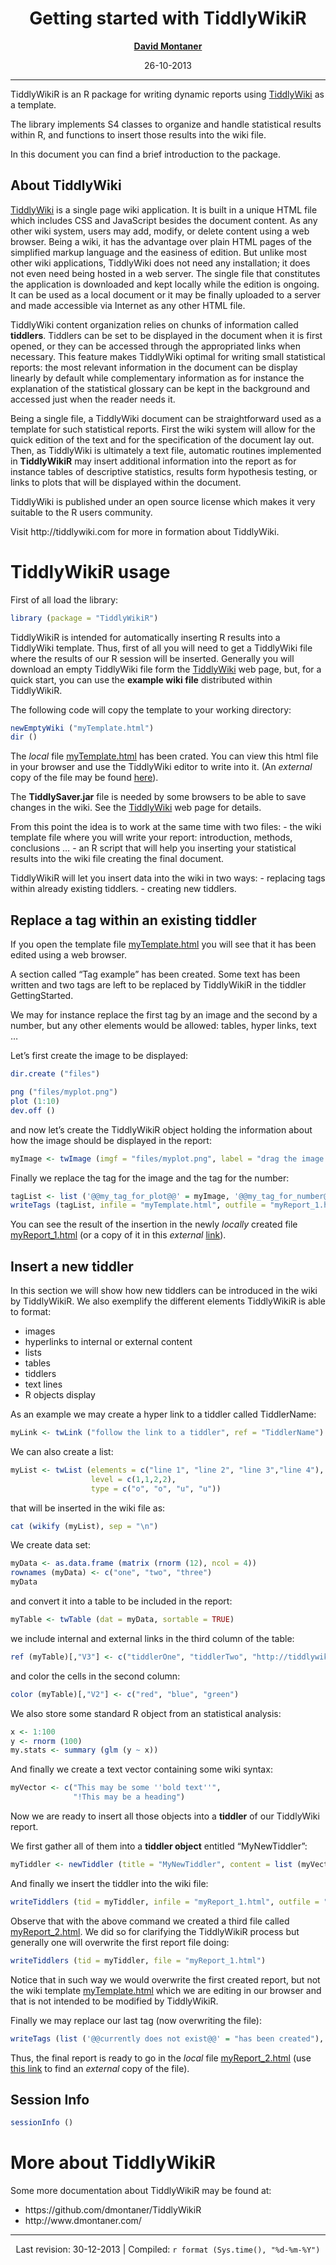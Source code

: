 <!--
%\VignetteEngine{knitr::knitr}
%\VignetteIndexEntry{Getting started with TiddlyWikiR}
-->

<center>

Getting started with **TiddlyWikiR**
================================================================================

**[David Montaner](http://www.dmontaner.com/)** 

26-10-2013

</center>

--------------------------------------------------------------------------------

TiddlyWikiR is an R package for writing dynamic reports using [TiddlyWiki][tw_home] as a template.

The library implements S4 classes to organize and handle statistical results within R, 
and functions to insert those results into the wiki file.

In this document you can find a brief introduction to the package.


About TiddlyWiki
--------------------------------------------------------------------------------

[TiddlyWiki][tw_home] is a single page wiki application.
It is built in a unique HTML file which includes CSS and JavaScript besides the document content.
As any other wiki system, users may add, modify, or delete content using a web browser.
Being a wiki, it has the advantage over plain HTML pages of the simplified markup language and the easiness of edition.
But unlike most other wiki applications, TiddlyWiki does not need any installation;
it does not even need being hosted in a web server.
The single file that constitutes the application is downloaded and kept locally while the edition is ongoing.
It can be used as a local document or it may be finally uploaded to a server and made accessible via Internet
as any other HTML file.

TiddlyWiki content organization relies on chunks of information called __tiddlers__.
Tiddlers can be set to be displayed in the document when it is first opened,
or they can be accessed through the appropriated links when necessary.
This feature makes TiddlyWiki optimal for writing small statistical reports:
the most relevant information in the document can be display linearly by default 
while complementary information as for instance the explanation of the statistical glossary
can be kept in the background and accessed just when the reader needs it.

Being a single file, a TiddlyWiki document can be straightforward used as a template for such statistical reports.
First the wiki system will allow for the quick edition of the text and for the specification of the document lay out.
Then, as TiddlyWiki is ultimately a text file, 
automatic routines implemented in **TiddlyWikiR** may insert additional information into the report 
as for instance tables of descriptive statistics, results form hypothesis testing,
or links to plots that will be displayed within the document.

TiddlyWiki is published under an open source license 
which makes it very suitable to the R users community.

Visit http://tiddlywiki.com for more in formation about TiddlyWiki.


TiddlyWikiR usage
================================================================================

First of all load the library:

```r
library (package = "TiddlyWikiR")
```

TiddlyWikiR is intended for automatically inserting R results 
into a TiddlyWiki template. 
Thus, first of all you will need to get a TiddlyWiki file 
where the results of our R session will be inserted.
Generally you will download an empty TiddlyWiki file form the [TiddlyWiki][tw_home] web page, 
but, for a quick start, you can use the __example wiki file__ distributed within TiddlyWikiR.


The following code will copy the template to your working directory:

```r
newEmptyWiki ("myTemplate.html")
dir ()
```

The _local_ file [myTemplate.html][loc_template] has been crated. 
You can view this html file in your browser and use the TiddlyWiki editor to write into it. 
(An _external_ copy of the file may be found [here][ext_template]).

[loc_template]: myTemplate.html "use this link if you are reading the vignette from the library source"
[ext_template]: http://www.dmontaner.com/tiddlywikir/myTemplate.html "use this link if you are reading the vignette from CRAN"


The __TiddlySaver.jar__ file is needed by some browsers to be able to save changes in the wiki. 
See the [TiddlyWiki][tw_home] web page for details.

From this point the idea is to work at the same time with two files: 
- the wiki template file where you will write your report: introduction, methods, conclusions ...
- an R script that will help you inserting your statistical results into the wiki file creating the final document.


TiddlyWikiR will let you insert data into the wiki in two ways:
- replacing tags within already existing tiddlers.
- creating new tiddlers.



Replace a tag within an existing tiddler
--------------------------------------------------------------------------------

If you open the template file [myTemplate.html](myTemplate.html)
you will see that it has been edited using a web browser.

A section called "Tag example" has been created. 
Some text has been written and two tags are left to be replaced by TiddlyWikiR
in the tiddler GettingStarted.

We may for instance replace the first tag by an image and the second by a number,
but any other elements would be allowed: tables, hyper links, text ...

Let's first create the image to be displayed:

```r
dir.create ("files")
```

```r
png ("files/myplot.png")
plot (1:10)
dev.off ()
```

and now let's create the TiddlyWikiR object 
holding the information about how the image should be displayed in the report:

```r
myImage <- twImage (imgf = "files/myplot.png", label = "drag the image with your mouse", ref = "LinkToTiddler", width = "10%+")
```

Finally we replace the tag for the image and the tag for the number:

```r
tagList <- list ('@@my_tag_for_plot@@' = myImage, '@@my_tag_for_number@@' = 1000000)
writeTags (tagList, infile = "myTemplate.html", outfile = "myReport_1.html")
```

You can see the result of the insertion in the newly _locally_ created file [myReport_1.html][loc_rep_1]
(or a copy of it in this _external_ [link][ext_rep_1]).

[loc_rep_1]: myReport_1.html "use this link if you are reading the vignette from the library source"
[ext_rep_1]: http://www.dmontaner.com/tiddlywikir/myReport_1.html "use this link if you are reading the vignette from CRAN"


Insert a new tiddler
--------------------------------------------------------------------------------

In this section we will show how new tiddlers can be introduced in the wiki by TiddlyWikiR.
We also exemplify the different elements TiddlyWikiR is able to format:

- images
- hyperlinks to internal or external content
- lists
- tables
- tiddlers
- text lines
- R objects display


As an example we may create a hyper link to a tiddler called TiddlerName:

```r
myLink <- twLink ("follow the link to a tiddler", ref = "TiddlerName")
```


We can also create a list:

```r
myList <- twList (elements = c("line 1", "line 2", "line 3","line 4"), 
                  level = c(1,1,2,2), 
                  type = c("o", "o", "u", "u")) 
```

that will be inserted in the wiki file as:

```r
cat (wikify (myList), sep = "\n")
```


We create data set:

```r
myData <- as.data.frame (matrix (rnorm (12), ncol = 4))
rownames (myData) <- c("one", "two", "three")
myData 
```

and convert it into a table to be included in the report:

```r
myTable <- twTable (dat = myData, sortable = TRUE)
```

we include internal and external links in the third column of the table:

```r
ref (myTable)[,"V3"] <- c("tiddlerOne", "tiddlerTwo", "http://tiddlywiki.com/")
```

and color the cells in the second column:

```r
color (myTable)[,"V2"] <- c("red", "blue", "green")
```


We also store some standard R object from an statistical analysis:

```r
x <- 1:100
y <- rnorm (100)
my.stats <- summary (glm (y ~ x))
```


And finally we create a text vector containing some wiki syntax:

```r
myVector <- c("This may be some ''bold text''",
              "!This may be a heading")
```

Now we are ready to insert all those objects into a __tiddler__ of our TiddlyWiki report.

We first gather all of them into a __tiddler object__ entitled "MyNewTiddler":

```r
myTiddler <- newTiddler (title = "MyNewTiddler", content = list (myVector, myLink, myList, myTable, my.stats))
```

And finally we insert the tiddler into the wiki file:

```r
writeTiddlers (tid = myTiddler, infile = "myReport_1.html", outfile = "myReport_2.html")
```

Observe that with the above command we created a third file called [myReport_2.html](myReport_2.html).
We did so for clarifying the TiddlyWikiR process but generally one will overwrite the first report file doing:

```r
writeTiddlers (tid = myTiddler, file = "myReport_1.html")
```

Notice that in such way we would overwrite the first created report,
but not the wiki template [myTemplate.html](myTemplate.html) which we are editing in our browser
and that is not intended to be modified by TiddlyWikiR.


Finally we may replace our last tag (now overwriting the file):

```r
writeTags (list ('@@currently does not exist@@' = "has been created"), file = "myReport_2.html")
```

Thus, the final report is ready to go in the _local_ file [myReport_2.html][loc_rep_2]
(use [this link][ext_rep_2] to find an _external_ copy of the file).

[loc_rep_2]: myReport_2.html "use this link if you are reading the vignette from the library source"
[ext_rep_2]: http://www.dmontaner.com/tiddlywikir/myReport_2.html "use this link if you are reading the vignette from CRAN"







Session Info
--------------------------------------------------------------------------------

```r
sessionInfo ()
```



More about TiddlyWikiR
================================================================================

Some more documentation about TiddlyWikiR may be found at:

- https://github.com/dmontaner/TiddlyWikiR
- http://www.dmontaner.com/


<!--
Links
================================================================================
-->

[tw_home]: http://classic.tiddlywiki.com/ "TiddlyWiki Classic Version"

--------------------------------------------------------------------------------
<center>
Last revision: 30-12-2013 | Compiled: `r format (Sys.time(), "%d-%m-%Y")`
</center>
